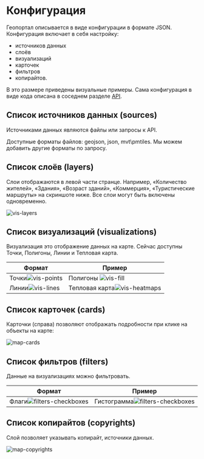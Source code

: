 # Конфигурация

Геопортал описывается в виде конфигурации в формате JSON. Конфигурация включает в себя настройку:

- источников данных
- слоёв
- визуализаций
- карточек
- фильтров
- копирайтов.

В это размере приведены визуальные примеры. Сама конфигурация в виде кода описана в соседнем разделе [API](/config/overview).

## Cписок источников данных (sources)

Источниками данных являются файлы или запросы к API.

Доступные форматы файлов: geojson, json, mvt\pmtiles. Мы можем добавить другие форматы по запросу.

## Cписок слоёв (layers)

Слои отображаются в левой части странце. Например, «Количество жителей», «Здания», «Возраст зданий», «Коммерция», «Туристические маршруты» на скриншоте ниже. Все слои могут быть включены одновременно.

![vis-layers](/vis-layers.png)

## Cписок визуализаций (visualizations)

Визуализация это отображение данных на карте. Сейчас доступны Точки, Полигоны, Линии и Тепловая карта.

| Формат                              | Пример                                           |
| ----------------------------------- | ------------------------------------------------ |
| Точки![vis-points](/vis-points.png) | Полигоны ![vis-fill](/vis-fill.png)              |
| Линии![vis-lines](/vis-lines.png)   | Тепловая карта![vis-heatmaps](/vis-heatmaps.png) |

## Cписок карточек (cards)

Карточки (справа) позволяют отображать подробности при клике на объекты на карте:

![map-cards](/map-cards.png)

## Cписок фильтров (filters)

Данные на визуализациях можно фильтровать.

| Формат                                              | Пример                                                   |
| --------------------------------------------------- | -------------------------------------------------------- |
| Флаги![filters-checkboxes](/filters-checkboxes.png) | Гистограмма![filters-checkboxes](/filters-histogram.png) |

## Cписок копирайтов (copyrights)

Слой позволяет указывать копирайт, источники данных.

![map-copyrights](/map-copyrights.png)
